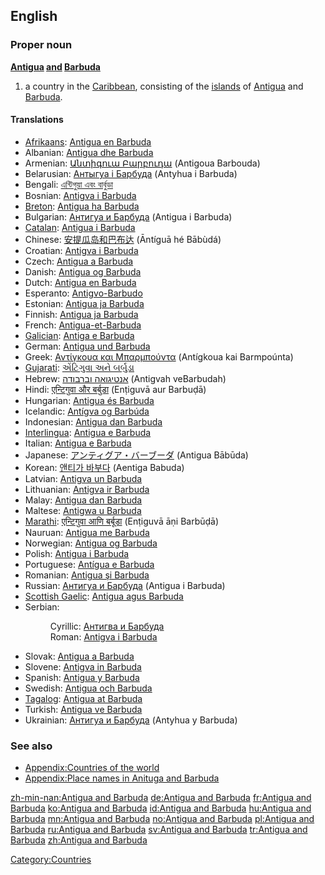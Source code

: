{{wikipedia}}
==English==

===Proper noun===
'''[[Antigua]] [[and]] [[Barbuda]]'''

# a country in the [[Caribbean]], consisting of the [[island]]s of [[Antigua]] and [[Barbuda]].

====Translations====
{{trans-top|Country}}
* [[Afrikaans]]: [[Antigua en Barbuda]]
* Albanian: [[Antigua dhe Barbuda]]
* Armenian: [[Անտիգուա Բարբուդա]] (Antigoua Barbouda)
* Belarusian: [[Антыгуа і Барбуда]] (Antyhua i Barbuda)
* Bengali: [[এন্টিগুয়া এবং বার্বুডা]]
* Bosnian: [[Antigva i Barbuda]] {{f}}
* [[Breton]]: [[Antigua ha Barbuda]]
* Bulgarian: [[Антигуа и Барбуда]] (Antigua i Barbuda)
* [[Catalan]]: [[Antigua i Barbuda]]
* Chinese: [[安提瓜岛和巴布达]] (Āntíguā hé Bābùdá)
* Croatian: [[Antigva i Barbuda]]
* Czech: [[Antigua a Barbuda]]
* Danish: [[Antigua og Barbuda]]
* Dutch: [[Antigua en Barbuda]]
* Esperanto: [[Antigvo-Barbudo]]
* Estonian: [[Antigua ja Barbuda]]
* Finnish: [[Antigua ja Barbuda]]
* French: [[Antigua-et-Barbuda]]
* [[Galician]]: [[Antiga e Barbuda]]
* German: [[Antigua und Barbuda]]
* Greek: [[Αντίγκουα και Μπαρμπούντα]] (Antígkoua kai Barmpoúnta) {{f}}
* [[Gujarati]]: [[એંટિગુવા અને બર્બુડા]]
* Hebrew: [[אנטיגואה וברבודה]] (Antigvah veBarbudah)
* Hindi: [[एन्टिगुवा और बर्बुडा]] (Enṭiguvā aur Barbuḍā)
* Hungarian: [[Antigua és Barbuda]]
* Icelandic: [[Antígva og Barbúda]]
* Indonesian: [[Antigua dan Barbuda]]
* [[Interlingua]]: [[Antigua e Barbuda]]
* Italian: [[Antigua e Barbuda]]
* Japanese: [[アンティグア・バーブーダ]] (Antigua Bābūda)
* Korean: [[앤티가 바부다]] (Aentiga Babuda)
* Latvian: [[Antigva un Barbuda]]
* Lithuanian: [[Antigva ir Barbuda]]
* Malay: [[Antigua dan Barbuda]]
* Maltese: [[Antigwa u Barbuda]]
* [[Marathi]]: [[एन्टिगुवा आणि बर्बूडा]] (Enṭiguvā āṇi Barbūḍā)
* Nauruan: [[Antigua me Barbuda]]
* Norwegian: [[Antigua og Barbuda]]
* Polish: [[Antigua i Barbuda]]
* Portuguese: [[Antígua e Barbuda]]
* Romanian: [[Antigua şi Barbuda]] {{f}}
* Russian: [[Антигуа и Барбуда]] (Antigua i Barbuda)
* [[Scottish Gaelic]]: [[Antigua agus Barbuda]]
* Serbian:
*: Cyrillic: [[Антигва и Барбуда]]
*: Roman: [[Antigva i Barbuda]]
* Slovak: [[Antigua a Barbuda]]
* Slovene: [[Antigva in Barbuda]]
* Spanish: [[Antigua y Barbuda]]
* Swedish: [[Antigua och Barbuda]]
* [[Tagalog]]: [[Antigua at Barbuda]]
* Turkish: [[Antigua ve Barbuda]]
* Ukrainian: [[Антигуа и Барбуда]] (Antyhua y Barbuda)
{{trans-bot}}

===See also===
* [[Appendix:Countries of the world]]
*[[Appendix:Place names in Anituga and Barbuda]]

[[Category:Countries]]

[[zh-min-nan:Antigua and Barbuda]]
[[de:Antigua and Barbuda]]
[[fr:Antigua and Barbuda]]
[[ko:Antigua and Barbuda]]
[[id:Antigua and Barbuda]]
[[hu:Antigua and Barbuda]]
[[mn:Antigua and Barbuda]]
[[no:Antigua and Barbuda]]
[[pl:Antigua and Barbuda]]
[[ru:Antigua and Barbuda]]
[[sv:Antigua and Barbuda]]
[[tr:Antigua and Barbuda]]
[[zh:Antigua and Barbuda]]